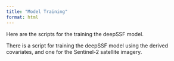 ```yaml
---
title: "Model Training"
format: html
---
```


Here are the scripts for the training the deepSSF model.

There is a script for training the deepSSF model using the derived covariates, and one for the Sentinel-2 satellite imagery.